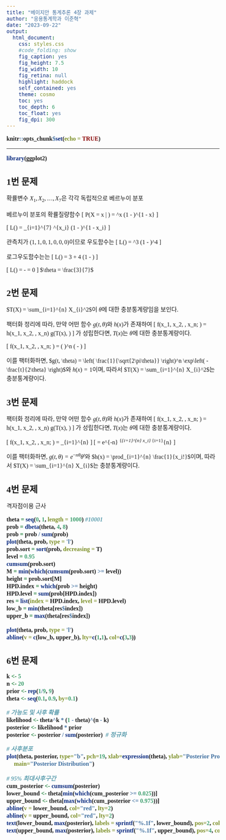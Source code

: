 ```yaml
---
title: "베이지안 통계추론 4장 과제"
author: "응용통계학과 이준혁"
date: "2023-09-22"
output:
  html_document:
    css: styles.css
    #code_folding: show
    fig_caption: yes
    fig_height: 7.5
    fig_width: 10
    fig_retina: null
    highlight: haddock
    self_contained: yes
    theme: cosmo
    toc: yes
    toc_depth: 6
    toc_float: yes
    fig_dpi: 300
---
```


```r
knitr::opts_chunk$set(echo = TRUE)
```
<style type="text/css">
  body, td {
     font-size: 16px;
     font-family: 맑은 고딕
  }
  code.r{
    font-size: 16px;
    font-weight: bold;
    font-family: 맑은 고딕
  }
  pre {
    font-size: 14px
    font-family: 맑은 고딕
  }
  h1,h2,h3,h4,h5,h6{
    font-family: 맑은 고딕;
    font-weight: bold;
  }
  h1{
    font-size: 18pt;
  }
  h2{
    font-size: 16pt;
  }
  h3{
    font-size: 14pt;
  }
</style>

---
```r
library(ggplot2)
```

# 1번 문제
확률변수 $X_1, X_2, \ldots, X_7$은 각각 독립적으로 베르누이 분포

베르누이 분포의 확률질량함수
\[ P(X = x | \theta) = \theta^x (1 - \theta)^{1 - x} \]

\[ L(\theta) = \prod_{i=1}^{7} \theta^{x_i} (1 - \theta)^{1 - x_i} \]

관측치가 $(1, 1, 0, 1, 0, 0, 0)$이므로 우도함수는
\[ L(\theta) = \theta^3 (1 - \theta)^4 \]

로그우도함수는는
\[ \log L(\theta) = 3 \log \theta + 4 \log (1 - \theta) \]

\[ \frac{d}{d\theta} \log L(\theta) = \frac{3}{\theta} - \frac{4}{1 - \theta} = 0 \]
$\theta = \frac{3}{7}$

# 2번 문제

$T(X) = \sum_{i=1}^{n} X_{i}^2$이 $\theta$에 대한 충분통계량임을 보인다.

팩터화 정리에 따라, 만약 어떤 함수 $g(t, \theta)$와 $h(x)$가 존재하여
\[
f(x_1, x_2, \ldots, x_n; \theta) = h(x_1, x_2, \ldots, x_n) \cdot g(T(x), \theta)
\]
가 성립한다면, $T(x)$는 $\theta$에 대한 충분통계량이다.

\[
f(x_1, x_2, \ldots, x_n; \theta) = \left( \frac{1}{\sqrt{2\pi\theta}} \right)^n \exp\left( -\frac{\sum_{i=1}^{n} X_{i}^2}{2\theta} \right)
\]

이를 팩터화하면, $g(t, \theta) = \left( \frac{1}{\sqrt{2\pi\theta}} \right)^n \exp\left( -\frac{t}{2\theta} \right)$와 $h(x) = 1$이며, 따라서 $T(X) = \sum_{i=1}^{n} X_{i}^2$는 충분통계량이다.

# 3번 문제

팩터화 정리에 따라, 만약 어떤 함수 $g(t, \theta)$와 $h(x)$가 존재하여
\[
f(x_1, x_2, \ldots, x_n; \theta) = h(x_1, x_2, \ldots, x_n) \cdot g(T(x), \theta)
\]
가 성립한다면, $T(x)$는 $\theta$에 대한 충분통계량이다.

\[
f(x_1, x_2, \ldots, x_n; \theta) = \prod_{i=1}^{n} \frac{e^{-\theta} \theta^{x_i}}{x_i!}
\]
\[
= e^{-n\theta} \theta^{\sum_{i=1}^{n} x_i} \prod_{i=1}^{n} \frac{1}{x_i!}
\]

이를 팩터화하면, $g(t, \theta) = e^{-n\theta} \theta^t$와 $h(x) = \prod_{i=1}^{n} \frac{1}{x_i!}$이며, 따라서 $T(X) = \sum_{i=1}^{n} X_{i}$는 충분통계량이다.


# 4번 문제
격자점이용 근사
```r
theta = seq(0, 1, length = 1000) #10001
prob = dbeta(theta, 4, 8)
prob = prob / sum(prob)
plot(theta, prob, type = 'l')
prob.sort = sort(prob, decreasing = T)
level = 0.95
cumsum(prob.sort)
M = min(which(cumsum(prob.sort) >= level))
height = prob.sort[M]
HPD.index = which(prob >= height)
HPD.level = sum(prob[HPD.index])
res = list(index = HPD.index, level = HPD.level)
low_b = min(theta[res$index])
upper_b = max(theta[res$index])

plot(theta, prob, type = 'l')
abline(v = c(low_b, upper_b), lty=c(1,1), col=c(3,3))
```

# 6번 문제

```r
k <- 5
n <- 20
prior <- rep(1/9, 9)
theta <- seq(0.1, 0.9, by=0.1)

# 가능도 및 사후 확률
likelihood <- theta^k * (1 - theta)^(n - k)
posterior <- likelihood * prior
posterior <- posterior / sum(posterior)  # 정규화

# 사후분포
plot(theta, posterior, type="b", pch=19, xlab=expression(theta), ylab="Posterior Probability",
     main="Posterior Distribution")
     
# 95% 최대사후구간
cum_posterior <- cumsum(posterior)
lower_bound <- theta[min(which(cum_posterior >= 0.025))]
upper_bound <- theta[max(which(cum_posterior <= 0.975))]
abline(v = lower_bound, col="red", lty=2)
abline(v = upper_bound, col="red", lty=2)
text(lower_bound, max(posterior), labels = sprintf("%.1f", lower_bound), pos=2, col="blue")
text(upper_bound, max(posterior), labels = sprintf("%.1f", upper_bound), pos=4, col="blue")
```


